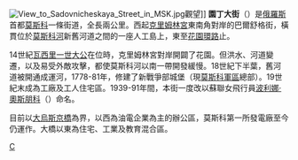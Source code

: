 {{coord|55|44|31|N|37|38|23|E|region:RU_type:landmark_source:kolossus-ruwiki|display=title}}
[[File:View_to_Sadovnicheskaya_Street_in_MSK.jpg|thumb]]觀望]]
'''園丁大街'''（{{lang-ru|Садо́вническая у́лица}}）是[[俄羅斯|俄羅斯]]首都[[莫斯科|莫斯科]]一條街道，全長兩公里。西起[[克里姆林宮|克里姆林宮]]東南角對岸的巴爾舒格街，橫貫位於[[莫斯科河|莫斯科河]]新舊河道之間的一座人工島上，東至[[花園環路|花園環路]]止。

14世紀[[瓦西里一世|瓦西里一世]][[莫斯科大公|大公]]在位時，克里姆林宮對岸開闢了花園。但洪水、河道變遷，以及易受外敵攻擊，都使莫斯科河以南一帶開發緩慢。18世紀下半葉，舊河道被開通成運河，1778-81年，修建了新戰爭部城堡（現[[莫斯科軍區|莫斯科軍區]]總部）。19世紀末成為工廠及工人住宅區。1939-91年間，本街一度改以蘇聯女飛行員[[波利娜‧奧斯朋科|波利娜‧奧斯朋科]]（{{lang|ru|Поли́на Дени́совна Осипе́нко}}）命名。

目前以[[大烏斯京橋|大烏斯京橋]]為界，以西為油電企業為主的辦公區，莫斯科第一所發電廠至今仍運作。大橋以東為住宅、工業及教育混合區。
[[Category:莫斯科街道|С]]